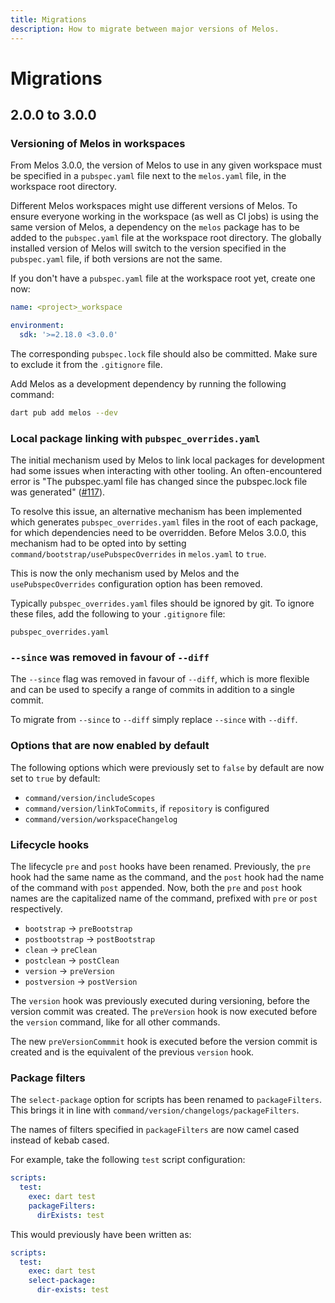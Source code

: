 ```yaml
---
title: Migrations
description: How to migrate between major versions of Melos.
---
```


# Migrations

## 2.0.0 to 3.0.0

### Versioning of Melos in workspaces

From Melos 3.0.0, the version of Melos to use in any given workspace must be
specified in a `pubspec.yaml` file next to the `melos.yaml` file, in the
workspace root directory.

Different Melos workspaces might use different versions of Melos. To ensure
everyone working in the workspace (as well as CI jobs) is using the same version
of Melos, a dependency on the `melos` package has to be added to the
`pubspec.yaml` file at the workspace root directory. The globally installed
version of Melos will switch to the version specified in the `pubspec.yaml`
file, if both versions are not the same.

If you don't have a `pubspec.yaml` file at the workspace root yet, create one
now:

```yaml
name: <project>_workspace

environment:
  sdk: '>=2.18.0 <3.0.0'
```

The corresponding `pubspec.lock` file should also be committed. Make sure to
exclude it from the `.gitignore` file.

Add Melos as a development dependency by running the following command:

```bash
dart pub add melos --dev
```

### Local package linking with `pubspec_overrides.yaml`

The initial mechanism used by Melos to link local packages for development had
some issues when interacting with other tooling. An often-encountered error is
"The pubspec.yaml file has changed since the pubspec.lock file was generated"
([#117](https://github.com/invertase/melos/issues/117)).

To resolve this issue, an alternative mechanism has been implemented which
generates `pubspec_overrides.yaml` files in the root of each package, for which
dependencies need to be overridden. Before Melos 3.0.0, this mechanism had to be
opted into by setting `command/bootstrap/usePubspecOverrides` in `melos.yaml` to
`true`.

This is now the only mechanism used by Melos and the `usePubspecOverrides`
configuration option has been removed.

Typically `pubspec_overrides.yaml` files should be ignored by git. To ignore
these files, add the following to your `.gitignore` file:

```
pubspec_overrides.yaml
```

### `--since` was removed in favour of `--diff`

The `--since` flag was removed in favour of `--diff`, which is more flexible and
can be used to specify a range of commits in addition to a single commit.

To migrate from `--since` to `--diff` simply replace `--since` with `--diff`.

### Options that are now enabled by default

The following options which were previously set to `false` by default are now
set to `true` by default:

- `command/version/includeScopes`
- `command/version/linkToCommits`, if `repository` is configured
- `command/version/workspaceChangelog`

### Lifecycle hooks

The lifecycle `pre` and `post` hooks have been renamed. Previously, the `pre`
hook had the same name as the command, and the `post` hook had the name of the
command with `post` appended. Now, both the `pre` and `post` hook names are the
capitalized name of the command, prefixed with `pre` or `post` respectively.

- `bootstrap` -> `preBootstrap`
- `postbootstrap` -> `postBootstrap`
- `clean` -> `preClean`
- `postclean` -> `postClean`
- `version` -> `preVersion`
- `postversion` -> `postVersion`

The `version` hook was previously executed during versioning, before the version
commit was created. The `preVersion` hook is now executed before the `version`
command, like for all other commands.

The new `preVersionCommmit` hook is executed before the version commit is
created and is the equivalent of the previous `version` hook.

### Package filters

The `select-package` option for scripts has been renamed to `packageFilters`.
This brings it in line with `command/version/changelogs/packageFilters`.

The names of filters specified in `packageFilters` are now camel cased instead
of kebab cased.

For example, take the following `test` script configuration:

```yaml
scripts:
  test:
    exec: dart test
    packageFilters:
      dirExists: test
```

This would previously have been written as:

```yaml
scripts:
  test:
    exec: dart test
    select-package:
      dir-exists: test
```

